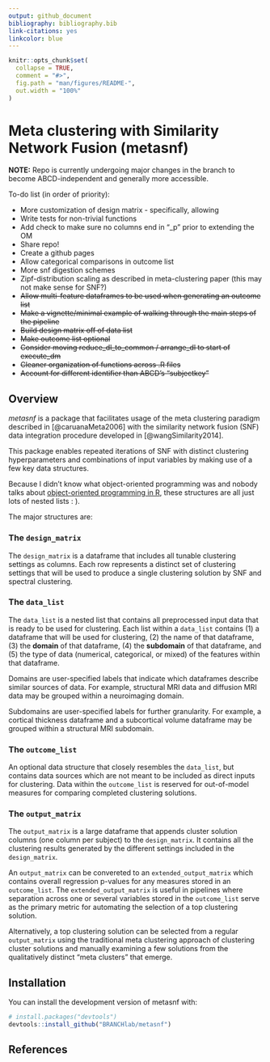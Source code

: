 ```yaml
---
output: github_document
bibliography: bibliography.bib
link-citations: yes
linkcolor: blue
---
```


<!-- README.md is generated from README.Rmd. Please edit that file -->

```r
knitr::opts_chunk$set(
  collapse = TRUE,
  comment = "#>",
  fig.path = "man/figures/README-",
  out.width = "100%"
)
```

# Meta clustering with Similarity Network Fusion (metasnf)

<!-- badges: start -->
<!-- badges: end -->

**NOTE:** Repo is currently undergoing major changes in the branch to become ABCD-independent and generally more accessible.

To-do list (in order of priority):

- More customization of design matrix - specifically, allowing 
- Write tests for non-trivial functions
- Add check to make sure no columns end in "_p" prior to extending the OM
- Share repo!
- Create a github pages
- Allow categorical comparisons in outcome list
- More snf digestion schemes
- Zipf-distribution scaling as described in meta-clustering paper (this may not make sense for SNF?)
- ~~Allow multi-feature dataframes to be used when generating an outcome list~~
- ~~Make a vignette/minimal example of walking through the main steps of the pipeline~~
- ~~Build design matrix off of data list~~
- ~~Make outcome list optional~~
- ~~Consider moving reduce_dl_to_common / arrange_dl to start of execute_dm~~
- ~~Cleaner organization of functions across .R files~~
- ~~Account for different identifier than ABCD's "subjectkey"~~

## Overview

*metasnf* is a package that facilitates usage of the meta clustering paradigm described in [@caruanaMeta2006] with the similarity network fusion (SNF) data integration procedure developed in [@wangSimilarity2014].

This package enables repeated iterations of SNF with distinct clustering hyperparameters and combinations of input variables by making use of a few key data structures.

Because I didn't know what object-oriented programming was and nobody talks about [object-oriented programming in R](https://adv-r.hadley.nz/oo.html), these structures are all just lots of nested lists : ).

The major structures are:

### The `design_matrix`

The `design_matrix` is a dataframe that includes all tunable clustering settings as columns.
Each row represents a distinct set of clustering settings that will be used to produce a single clustering solution by SNF and spectral clustering.

### The `data_list`

The `data_list` is a nested list that contains all preprocessed input data that is ready to be used for clustering.
Each list within a `data_list` contains (1) a dataframe that will be used for clustering, (2) the name of that dataframe, (3) the **domain** of that dataframe, (4) the **subdomain** of that dataframe, and (5) the type of data (numerical, categorical, or mixed) of the features within that dataframe.

Domains are user-specified labels that indicate which dataframes describe similar sources of data. For example, structural MRI data and diffusion MRI data may be grouped within a neuroimaging domain.

Subdomains are user-specified labels for further granularity. For example, a cortical thickness dataframe and a subcortical volume dataframe may be grouped within a structural MRI subdomain.

### The `outcome_list`

An optional data structure that closely resembles the `data_list`, but contains data sources which are not meant to be included as direct inputs for clustering.
Data within the `outcome_list` is reserved for out-of-model measures for comparing completed clustering solutions.

### The `output_matrix`

The `output_matrix` is a large dataframe that appends cluster solution columns (one column per subject) to the `design_matrix`.
It contains all the clustering results generated by the different settings included in the `design_matrix`.

An `output_matrix` can be convereted to an `extended_output_matrix` which contains overall regression p-values for any measures stored in an `outcome_list`.
The `extended_output_matrix` is useful in pipelines where separation across one or several variables stored in the `outcome_list` serve as the primary metric for automating the selection of a top clustering solution.

Alternatively, a top clustering solution can be selected from a regular `output_matrix` using the traditional meta clustering approach of clustering cluster solutions and manually examining a few solutions from the qualitatively distinct "meta clusters" that emerge.


## Installation

You can install the development version of metasnf with:

``` r
# install.packages("devtools")
devtools::install_github("BRANCHlab/metasnf")
```

## References
